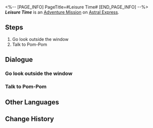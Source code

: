 <%-- [PAGE_INFO]
PageTitle=#Leisure Time#
[END_PAGE_INFO] --%>
{{Stub|Dialogue.}}
{{Mission Infobox
|id            = 4050013
|title         = 
|image         = <!--Mission Leisure Time.png-->
|type          = Adventure
|event_name    = 
|chapter       = 
|requirements  = 
|summary       = <!--official mission summary from Fate's Atlas-->
|characters    = Pom-Pom; Trailblazer
|startLocation = [[Astral Express]] - [[Parlor Car]]
|world         = Astral Express
|area          = Parlor Car
|prev          = 
|next          = 
|rewards       = Sparse Aether*2; Eye of Lightning*1; Credit*8,000
}}
'''''Leisure Time''''' is an [[Adventure Mission]] on [[Astral Express]].

==Steps==
# Go look outside the window
# Talk to Pom-Pom

<!--
==Gameplay Notes==

--><!--
==Trial Character==

-->
==Dialogue==
{{Stub Dialogue}}
{{Dialogue Start}}
:{{tx}}
{{Dialogue End}}

===Go look outside the window===
{{Mission Description|type=adventure|location=Parlor Car|update|Pom-Pom suggests you to take a walk near the window, maybe you'll discover something.}}
{{Dialogue Start}}
:{{tx}}
{{Dialogue End}}

===Talk to Pom-Pom===
{{Mission Description|type=adventure|location=Parlor Car|update|You take in the astral scenery, go back and talk to Pom-Pom.}}
{{Dialogue Start}}
:{{tx}}
{{Dialogue End}}

==Other Languages==
{{Other Languages
|en   = Leisure Time
|zhs  = 空闲时光
|zht  = 空閒時光
|ja   = 長閑な時間
|ko   = 여가 시간
|es   = Tiempo de ocio
|fr   = Temps libre
|ru   = Часы досуга
|th   = ช่วงเวลายามว่าง
|vi   = Thời Gian Rảnh Rỗi
|de   = Zeit zum Entspannen
|id   = Waktu Senggang
|pt   = Tempo Livre
}}

==Change History==
{{Change History|1.0}}
